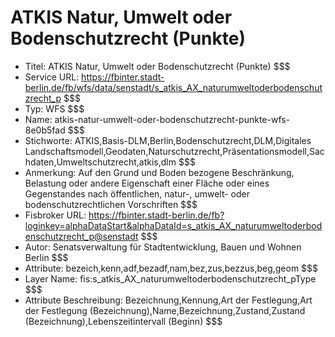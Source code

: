 # ATKIS Natur, Umwelt oder Bodenschutzrecht (Punkte)
- Titel: ATKIS Natur, Umwelt oder Bodenschutzrecht (Punkte) $$$
- Service URL: https://fbinter.stadt-berlin.de/fb/wfs/data/senstadt/s_atkis_AX_naturumweltoderbodenschutzrecht_p $$$
- Typ: WFS $$$
- Name: atkis-natur-umwelt-oder-bodenschutzrecht-punkte-wfs-8e0b5fad $$$
- Stichworte: ATKIS,Basis-DLM,Berlin,Bodenschutzrecht,DLM,Digitales Landschaftsmodell,Geodaten,Naturschutzrecht,Präsentationsmodell,Sachdaten,Umweltschutzrecht,atkis,dlm $$$
- Anmerkung: Auf den Grund und Boden bezogene Beschränkung, Belastung oder andere Eigenschaft einer Fläche oder eines Gegenstandes nach öffentlichen, natur-, umwelt- oder bodenschutzrechtlichen Vorschriften $$$
- Fisbroker URL: https://fbinter.stadt-berlin.de/fb?loginkey=alphaDataStart&alphaDataId=s_atkis_AX_naturumweltoderbodenschutzrecht_p@senstadt $$$
- Autor: Senatsverwaltung für Stadtentwicklung, Bauen und Wohnen Berlin $$$
- Attribute: bezeich,kenn,adf,bezadf,nam,bez,zus,bezzus,beg,geom $$$
- Layer Name: fis:s_atkis_AX_naturumweltoderbodenschutzrecht_pType $$$
- Attribute Beschreibung: Bezeichnung,Kennung,Art der Festlegung,Art der Festlegung (Bezeichnung),Name,Bezeichnung,Zustand,Zustand (Bezeichnung),Lebenszeitintervall (Beginn) $$$

